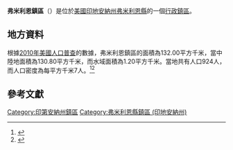 {{noteTA
|G1=USState
|G2=地名
|G3=Unit
}}
{{Infobox settlement
|official_name            = 弗米利恩鎮區
|native_name = Vermillion Township
|settlement_type          = [[行政鎮區|行政鎮區]]
|image_skyline            = 
|imagesize                = 
|image_map                = Map highlighting Vermillion Township, Vermillion County, Indiana.svg
|mapsize                  = 250px
|pushpin_map  =USA Indiana
|pushpin_label = 弗米利恩鎮區
|pushpin_label_position   = top
|pushpin_map_caption      = 弗米利恩鎮區在印地安納州的位置
|subdivision_type         = [[世界政區索引|國家]]
|subdivision_type1        = [[美国州份|州份]]
|subdivision_type2        = [[印地安納州行政区划|縣]]
|subdivision_name         = [[美国|美国]]
|subdivision_name1        = [[印地安納州|印地安納州]]
|subdivision_name2        = [[弗米利恩縣_(印地安納州)|弗米利恩縣]]
|elevation_ft             = 610
|elevation_m              = 186
|timezone                 = [[北美东部時區|北美东部時區]]
|area_total_km2           = 132.00
|area_land_km2            = 130.80
|area_water_km2           = 1.20
|area_total_sq_mi         = 
|area_land_sq_mi          = 
|area_water_sq_mi         = 
|population_as_of         = [[2010年美國人口普查|2010]]
|population_footnotes     = 
|population_total         = 924
|population_density_km2   = auto
|population_density_sq_mi = auto
|utc_offset               = -5
|coordinates              = {{coord|39|52|16|N|87|27|19|W|type:city_region:US-AL_source:GNS-enwiki|display=inline,title}}
| coor_pinpoint           = 
| coordinates_footnotes   = 
|timezone_DST             = EDT
|utc_offset_DST           = -4
|postal_code_type         = [[美國郵區編號|郵區編號]]
|postal_code              = 47847, 47854, 47928, 47966
|area_code                = {{link-en|电话区号765|Area code 765|765}}
|blank_name = [[地名信息系统|GNIS ID]]
|blank_info = 453954
}}
'''弗米利恩鎮區'''（{{lang-en|Vermillion Township}}）是位於[[美國|美國]][[印地安納州|印地安納州]][[弗米利恩縣_(印地安納州)|弗米利恩縣]]的一個[[行政鎮區|行政鎮區]]。

== 地方資料 ==
根據[[2010年美國人口普查|2010年美國人口普查]]的數據，弗米利恩鎮區的面積為132.00平方千米，當中陸地面積為130.80平方千米，而水域面積為1.20平方千米。當地共有人口924人，而人口密度為每平方千米7人。<ref name="GR8">{{cite web|url=http://factfinder2.census.gov|publisher=[[美国人口调查局|美国人口调查局]]|accessdate=2011-05-14|title=American FactFinder|archive-date=2013-09-11|archive-url=https://web.archive.org/web/20130911234518/http://factfinder2.census.gov/|dead-url=no}}</ref><ref>{{cite web|url=https://www.citypopulation.de/en/usa/indiana/admin/|title=USA: Indiana (Counties and Townships) - City Population|access-date=2020-08-30|archive-date=2020-04-22|archive-url=https://web.archive.org/web/20200422090607/https://www.citypopulation.de/en/usa/indiana/admin/|dead-url=no}}</ref>

== 參考文獻 ==
{{reflist}}

{{弗米利恩縣 (印地安納州)}}

{{DEFAULTSORT:Vermillion Township}}
[[Category:印第安納州鎮區|Category:印第安納州鎮區]]
[[Category:弗米利恩縣鎮區_(印地安納州)|Category:弗米利恩縣鎮區 (印地安納州)]]

{{Indiana-geo-stub}}
